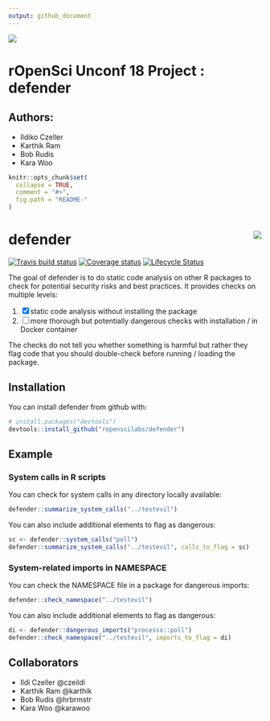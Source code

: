```yaml
---
output: github_document
---
```


![](./man/figures/supergb.png)

# rOpenSci Unconf 18 Project : defender

## Authors:

- Ildiko Czeller
- Karthik Ram
- Bob Rudis
- Kara Woo

<!-- README.md is generated from README.Rmd. Please edit that file -->

```r
knitr::opts_chunk$set(
  collapse = TRUE,
  comment = "#>",
  fig.path = "README-"
)
```

# defender <img src="man/figures/logo.png" align="right"/>


[![Travis build status](https://travis-ci.org/ropenscilabs/defender.svg?branch=master)](https://travis-ci.org/ropenscilabs/defender)
[![Coverage status](https://img.shields.io/codecov/c/github/ropenscilabs/defender/master.svg)](https://codecov.io/github/ropenscilabs/defender?branch=master)
[![Lifecycle Status](https://img.shields.io/badge/lifecycle-experimental-orange.svg)](https://www.tidyverse.org/lifecycle/)

The goal of defender is to do static code analysis on other R packages to check for potential security risks and best practices. It provides checks on multiple levels:

1. [x] static code analysis without installing the package
2. [ ] more thorough but potentially dangerous checks with installation / in Docker container

The checks do not tell you whether something is harmful but rather they flag code that you should double-check before running / loading the package.

## Installation

You can install defender from github with:

```r
# install.packages("devtools")
devtools::install_github("ropenscilabs/defender")
```

## Example

### System calls in R scripts

You can check for system calls in any directory locally available:

```r
defender::summarize_system_calls("../testevil")
```

You can also include additional elements to flag as dangerous:

```r
sc <- defender::system_calls("poll")
defender::summarize_system_calls("../testevil", calls_to_flag = sc)
```

### System-related imports in NAMESPACE

You can check the NAMESPACE file in a package for dangerous imports:

```r
defender::check_namespace("../testevil")
```
You can also include additional elements to flag as dangerous:

```r
di <- defender::dangerous_imports("processx::poll")
defender::check_namespace("../testevil", imports_to_flag = di)
```

## Collaborators

- Ildi Czeller @czeildi
- Karthik Ram @karthik
- Bob Rudis @hrbrmstr
- Kara Woo @karawoo

